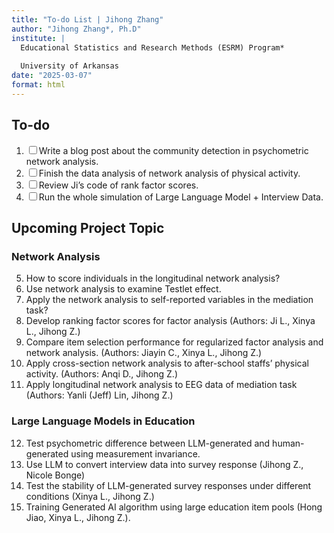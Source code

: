 ```yaml
---
title: "To-do List | Jihong Zhang"
author: "Jihong Zhang*, Ph.D"
institute: | 
  Educational Statistics and Research Methods (ESRM) Program*
  
  University of Arkansas
date: "2025-03-07"
format: html
---
```


## To-do

@.   [ ] Write a blog post about the community detection in psychometric network analysis.
@.   [ ] Finish the data analysis of network analysis of physical activity.
@.   [ ] Review Ji's code of rank factor scores.
@.   [ ] Run the whole simulation of Large Language Model + Interview Data.

## Upcoming Project Topic

### Network Analysis

@. How to score individuals in the longitudinal network analysis?
@. Use network analysis to examine Testlet effect.
@. Apply the network analysis to self-reported variables in the mediation task?
@. Develop ranking factor scores for factor analysis (Authors: Ji L., Xinya L., Jihong Z.)
@. Compare item selection performance for regularized factor analysis and network analysis. (Authors: Jiayin C., Xinya L., Jihong Z.)
@. Apply cross-section network analysis to after-school staffs' physical activity. (Authors: Anqi D., Jihong Z.)
@. Apply longitudinal network analysis to EEG data of mediation task (Authors: Yanli (Jeff) Lin, Jihong Z.)

### Large Language Models in Education
@. Test psychometric difference between LLM-generated and human-generated using measurement invariance.
@. Use LLM to convert interview data into survey response (Jihong Z., Nicole Bonge)
@. Test the stability of LLM-generated survey responses under different conditions (Xinya L., Jihong Z.)
@. Training Generated AI algorithm using large education item pools (Hong Jiao, Xinya L., Jihong Z.).